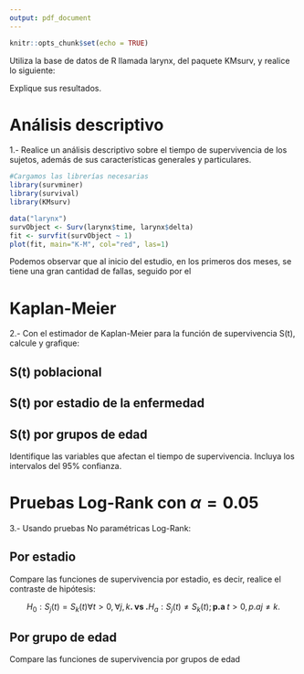```yaml
---
output: pdf_document
---
```

```r
knitr::opts_chunk$set(echo = TRUE)
```

Utiliza la base de datos de R llamada larynx, del paquete KMsurv, y realice lo siguiente:

Explique sus resultados.

# Análisis descriptivo

1.- Realice un análisis descriptivo sobre el tiempo de supervivencia de los sujetos, además de sus características generales y particulares.


```r
#Cargamos las librerías necesarias
library(survminer)
library(survival)
library(KMsurv)
```

```r
data("larynx")
survObject <- Surv(larynx$time, larynx$delta)
fit <- survfit(survObject ~ 1)
plot(fit, main="K-M", col="red", las=1)
```
Podemos observar que al inicio del estudio, en los primeros dos meses, se tiene
una gran cantidad de fallas, seguido por el 

# Kaplan-Meier

2.- Con el estimador de Kaplan-Meier para la función de supervivencia S(t), calcule y grafique:

## S(t) poblacional

## S(t) por estadio de la enfermedad

## S(t) por grupos de edad

Identifique las variables que afectan el tiempo de supervivencia. Incluya los intervalos del 95\% confianza.

# Pruebas Log-Rank con $\alpha=0.05$

3.- Usando pruebas No paramétricas Log-Rank:

## Por estadio

Compare las funciones de supervivencia por estadio, es decir, realice el contraste 
de hipótesis:

$$H_0: S_j(t)=S_k(t) \forall t >0, \forall j,k\textbf{.         vs        .} H_a: S_j(t) \not = S_k(t);\textbf{p.a }t>0, p.a j\not = k.$$

## Por grupo de edad

Compare las funciones de supervivencia por grupos de edad
